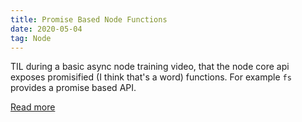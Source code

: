 ```yaml
---
title: Promise Based Node Functions
date: 2020-05-04
tag: Node
---
```


TIL during a basic async node training video, that the node core api exposes
promisified (I think that's a word) functions. For example `fs` provides a
promise based API.

[ Read more ](https://nodejs.org/dist/latest-v10.x/docs/api/fs.html#fs_fs_promises_api)
